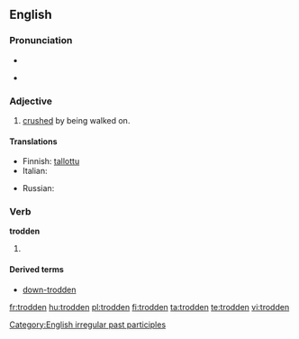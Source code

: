 ==English==

===Pronunciation===
* {{IPA|/ˈtɻɔdən/}}
* {{audio|En-us-trodden.ogg|Audio (US)}}
*: {{rhymes|ɒdən}}

===Adjective===
{{en-adj}}

# [[crushed]] by being walked on.

====Translations====
{{trans-top|crushed by being walked on}}
* Finnish: [[tallottu]]
* Italian: {{t-|it|calpestato}}
{{trans-mid}}
* Russian: {{t|ru|раздавлен}}
{{trans-bottom}}

===Verb===
'''trodden'''

# {{past participle of|[[tread]]}}

====Derived terms====
* [[down-trodden]]

[[Category:English irregular past participles]]

[[fr:trodden]]
[[hu:trodden]]
[[pl:trodden]]
[[fi:trodden]]
[[ta:trodden]]
[[te:trodden]]
[[vi:trodden]]